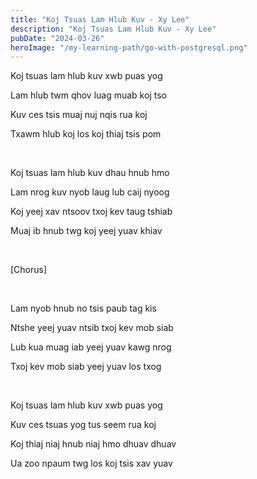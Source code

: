 ```yaml
---
title: "Koj Tsuas Lam Hlub Kuv - Xy Lee"
description: "Koj Tsuas Lam Hlub Kuv - Xy Lee"
pubDate: "2024-03-26"
heroImage: "/my-learning-path/go-with-postgresql.png"
---
```


Koj tsuas lam hlub kuv xwb puas yog

Lam hlub twm qhov luag muab koj tso

Kuv ces tsis muaj nuj nqis rua koj

Txawm hlub koj los koj thiaj tsis pom

<br />

Koj tsuas lam hlub kuv dhau hnub hmo

Lam nrog kuv nyob laug lub caij nyoog

Koj yeej xav ntsoov txoj kev taug tshiab

Muaj ib hnub twg koj yeej yuav khiav

<br />

[Chorus]

<br />

Lam nyob hnub no tsis paub tag kis

Ntshe yeej yuav ntsib txoj kev mob siab

Lub kua muag iab yeej yuav kawg nrog

Txoj kev mob siab yeej yuav los txog

<br />

Koj tsuas lam hlub kuv xwb puas yog

Kuv ces tsuas yog tus seem rua koj

Koj thiaj niaj hnub niaj hmo dhuav dhuav

Ua zoo npaum twg los koj tsis xav yuav
